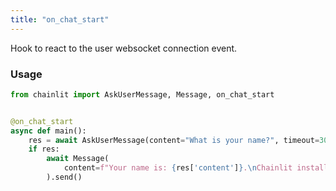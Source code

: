 ```yaml
---
title: "on_chat_start"
---
```


Hook to react to the user websocket connection event.

### Usage

```python Code Example
from chainlit import AskUserMessage, Message, on_chat_start


@on_chat_start
async def main():
    res = await AskUserMessage(content="What is your name?", timeout=30).send()
    if res:
        await Message(
            content=f"Your name is: {res['content']}.\nChainlit installation is working!\nYou can now start building your own chainlit apps!",
        ).send()
```
